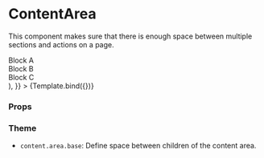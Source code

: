 

<Meta title="Components/Content/ContentArea" component={ContentArea} />

# ContentArea

This component makes sure that there is enough space between multiple sections and actions on a page.


<Canvas>
  <Story
    name="Default"
    args={{
      children: (
        <>
          <div className="bg-gray-100">Block A</div>
          <div className="bg-gray-50">Block B</div>
          <div className="bg-gray-100">Block C</div>
        </>
      ),
    }}
  >
    {Template.bind({})}
  </Story>
</Canvas>

### Props

<ArgsTable story="Default" />

### Theme

- `content.area.base`: Define space between children of the content area.
